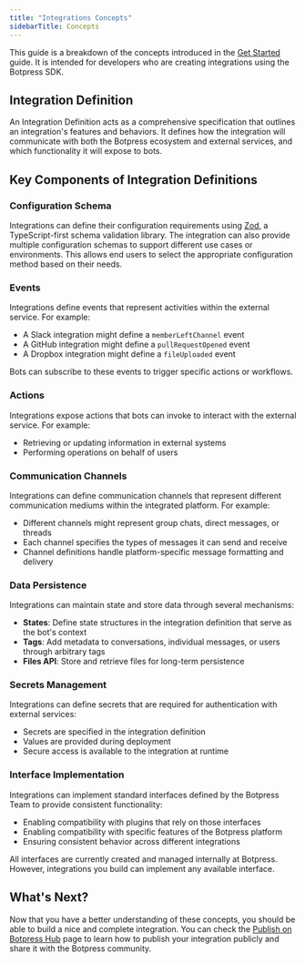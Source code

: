 ```yaml
---
title: "Integrations Concepts"
sidebarTitle: Concepts
---
```


This guide is a breakdown of the concepts introduced in the [Get Started](./getting-started) guide. It is intended for developers who are creating integrations using the Botpress SDK.

## Integration Definition
An Integration Definition acts as a comprehensive specification that outlines an integration's features and behaviors. It defines how the integration will communicate with both the Botpress ecosystem and external services, and which functionality it will expose to bots.

## Key Components of Integration Definitions

### Configuration Schema

Integrations can define their configuration requirements using [Zod](https://zod.dev), a TypeScript-first schema validation library. The integration can also provide multiple configuration schemas to support different use cases or environments. This allows end users to select the appropriate configuration method based on their needs.

### Events

Integrations define events that represent activities within the external service. For example:

- A Slack integration might define a `memberLeftChannel` event
- A GitHub integration might define a `pullRequestOpened` event
- A Dropbox integration might define a `fileUploaded` event

Bots can subscribe to these events to trigger specific actions or workflows.

### Actions

Integrations expose actions that bots can invoke to interact with the external service. For example:

- Retrieving or updating information in external systems
- Performing operations on behalf of users

### Communication Channels

Integrations can define communication channels that represent different communication mediums within the integrated platform. For example:

- Different channels might represent group chats, direct messages, or threads
- Each channel specifies the types of messages it can send and receive
- Channel definitions handle platform-specific message formatting and delivery

### Data Persistence

Integrations can maintain state and store data through several mechanisms:

- **States**: Define state structures in the integration definition that serve as the bot's context
- **Tags**: Add metadata to conversations, individual messages, or users through arbitrary tags
- **Files API**: Store and retrieve files for long-term persistence

### Secrets Management

Integrations can define secrets that are required for authentication with external services:

- Secrets are specified in the integration definition
- Values are provided during deployment
- Secure access is available to the integration at runtime

### Interface Implementation

Integrations can implement standard interfaces defined by the Botpress Team to provide consistent functionality:

- Enabling compatibility with plugins that rely on those interfaces
- Enabling compatibility with specific features of the Botpress platform
- Ensuring consistent behavior across different integrations

<Note>All interfaces are currently created and managed internally at Botpress. However, integrations you build can implement any available interface.</Note>

## What's Next?

Now that you have a better understanding of these concepts, you should be able to build a nice and complete integration. You can check the [Publish on Botpress Hub](./publish-your-integration-on-botpress-hub) page to learn how to publish your integration publicly and share it with the Botpress community.